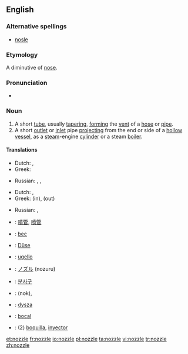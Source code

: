 ==English==

===Alternative spellings===
*[[nosle]]

===Etymology===
A diminutive of [[nose]].

===Pronunciation===
* {{rhymes|ɒzəl}}

===Noun===
{{en-noun}}

# A short [[tube]], usually [[taper]]ing, [[form]]ing the [[vent]] of a [[hose]] or [[pipe]].
# A short [[outlet]] or [[inlet]] pipe [[project]]ing from the end or side of a [[hollow]] [[vessel]], as a [[steam]]-engine [[cylinder]] or a steam [[boiler]].

====Translations====
{{trans-top|short tube}}
*Dutch: {{t+|nl|buis|f}}, {{t|nl|pijp|f}}
*Greek: {{t|el|στόμιο|n|tr=stómio|sc=Grek}}
{{trans-mid}}
*Russian: {{t|ru|насадка|f|tr=nasádka|sc=Cyrl}}, {{t|ru|наконечник|mtr=nakon'éčnik|sc=Cyrl}}, {{t|ru|патрубок|m|tr=pátrubok|sc=Cyrl}}
{{trans-bottom}}

{{trans-top|inlet or outlet pipe}}
*Dutch: {{t|nl|overloopventiel|n}}, {{t|nl|pijp|f}}
*Greek: {{t|el|στόμιο|n|tr=stómio|sc=Grek}} (in), {{t|el|σιφόνι|n|tr=sifóni|sc=Grek}} (out) 
{{trans-mid}}
*Russian: {{t|ru|сопло|n|tr=sopló|sc=Cyrl}}, {{t|ru|форсунка|f|tr=forsúnka|sc=Cyrl}}
{{trans-bottom}}

{{checktrans-top}}
*{{ttbc|Chinese}}: [[噴管]], [[喷管]]
*{{ttbc|French}}: [[bec]] {{m}}
*{{ttbc|German}}: [[Düse]] {{f}}
*{{ttbc|Italian}}: [[ugello]] {{m}}
*{{ttbc|Japanese}}: [[ノズル]] (nozuru)
{{trans-mid}}
*{{ttbc|Korean}}: [[분사구]]
*{{ttbc|Persian}}: {{FAchar|[[نوك]]}} (nok), {{FAchar|[[شیپوره]]}}
*{{ttbc|Polish}}: [[dysza]] {{f}}
*{{ttbc|Portuguese}}: [[bocal]] {{m}}
*{{ttbc|Spanish}}: (2) [[boquilla]], [[inyector]] {{m}}
{{trans-bottom}}

[[et:nozzle]]
[[fr:nozzle]]
[[io:nozzle]]
[[pl:nozzle]]
[[ta:nozzle]]
[[vi:nozzle]]
[[tr:nozzle]]
[[zh:nozzle]]